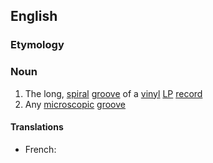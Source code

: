 ==English==

===Etymology===
{{prefix|en|micro|groove}}

===Noun===
{{en-noun}}

# The long, [[spiral]] [[groove]] of a [[vinyl]] [[LP]] [[record]]
# Any [[microscopic]] [[groove]]

====Translations====
{{trans-top|groove of a vinyl LP record}}
* French: {{t+|fr|microsillon}}
{{trans-mid}}
{{trans-bottom}}